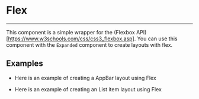 
<Meta title='Components/Flex/Intro' component={Flex} />

# Flex

---

This component is a simple wrapper for the (Flexbox API)[https://www.w3schools.com/css/css3_flexbox.asp].
You can use this component with the `Expanded` component to create layouts with flex.

## Examples

- Here is an example of creating a AppBar layout using Flex

<Canvas>
  <Story id='components-flex--app-bar-example' />
</Canvas>

- Here is an example of creating an List item layout using Flex

<Canvas>
  <Story id='components-flex--icon-list-item-example' />
</Canvas>

